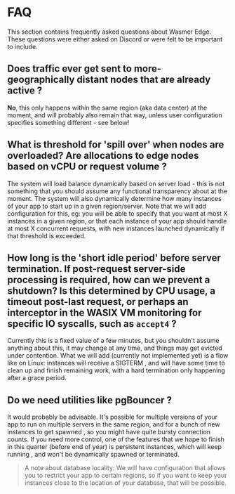 # FAQ

This section contains frequently asked questions about Wasmer Edge.
These questions were either asked on Discord or were felt to be important to include.

## Does traffic ever get sent to more-geographically distant nodes that are already active ?

**No**, this only happens within the same region (aka data center) at the moment, and will probably also remain that way, unless user configuration specifies something different - see below!

## What is threshold for 'spill over' when nodes are overloaded? Are allocations to edge nodes based on vCPU or request volume ?

The system will load balance dynamically based on server load - this is not something that you should assume any functional transparency about at the moment. The system will also dynamically determine how many instances of your app to start up in a given region/server.
Note that we will add configuration for this, eg: you will be able to specify that you want at most X instances in a given region, or that each instance of your app should handle at most X concurrent requests, with new instances launched dynamically if that threshold is exceeded.

## How long is the 'short idle period' before server termination. If post-request server-side processing is required, how can we prevent a shutdown? Is this determined by CPU usage, a timeout post-last request, or perhaps an interceptor in the WASIX VM monitoring for specific IO syscalls, such as `accept4` ?

Currently this is a fixed value of a few minutes, but you shouldn't assume anything about this, it may change at any time, and things may get evicted under contention.
What we will add (currently not implemented yet) is a flow like on Linux: instances will receive a SIGTERM , and will have some time to clean up and finish remaining work, with a hard termination only happening after a grace period.

## Do we need utilities like pgBouncer ?

It would probably be advisable.
It's possible for multiple versions of your app to run on multiple servers in the same region, and for a bunch of new instances to get spawned , so you might have quite bursty connection counts.
If you need more control, one of the features that we hope to finish in this quarter (before end of year) is persistent instances, which will keep running , and won't be dynamically spawned or terminated.

> A note about database locality:
> We will have configuration that allows you to restrict your app to certain regions, so if you want to keep your instances close to the location of your database, that will be possible.
